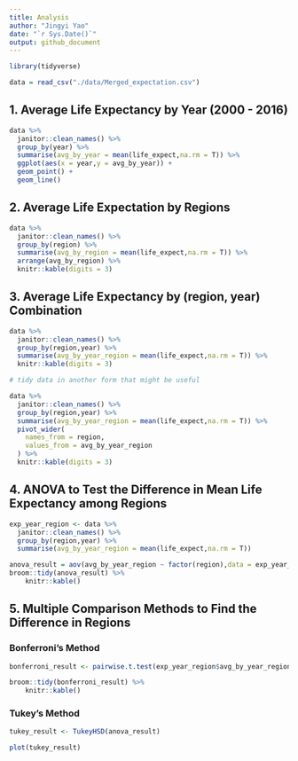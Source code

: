 ```yaml
---
title: Analysis
author: "Jingyi Yao"
date: "`r Sys.Date()`"
output: github_document
---
```


```r
library(tidyverse)
```


```r
data = read_csv("./data/Merged_expectation.csv")

```


## 1. Average Life Expectancy by Year (2000 - 2016)
```r
data %>% 
  janitor::clean_names() %>% 
  group_by(year) %>% 
  summarise(avg_by_year = mean(life_expect,na.rm = T)) %>% 
  ggplot(aes(x = year,y = avg_by_year)) +
  geom_point() +
  geom_line()

```

## 2. Average Life Expectation by Regions
```r
data %>% 
  janitor::clean_names() %>% 
  group_by(region) %>% 
  summarise(avg_by_region = mean(life_expect,na.rm = T)) %>% 
  arrange(avg_by_region) %>% 
  knitr::kable(digits = 3)
```


## 3. Average Life Expectancy by (region, year) Combination
```r
data %>% 
  janitor::clean_names() %>% 
  group_by(region,year) %>% 
  summarise(avg_by_year_region = mean(life_expect,na.rm = T)) %>% 
  knitr::kable(digits = 3)

```

```r
# tidy data in another form that might be useful

data %>% 
  janitor::clean_names() %>% 
  group_by(region,year) %>% 
  summarise(avg_by_year_region = mean(life_expect,na.rm = T)) %>% 
  pivot_wider(
    names_from = region,
    values_from = avg_by_year_region
  ) %>% 
  knitr::kable(digits = 3)

```

## 4. ANOVA to Test the Difference in Mean Life Expectancy among Regions
```r
exp_year_region <- data %>% 
  janitor::clean_names() %>% 
  group_by(region,year) %>% 
  summarise(avg_by_year_region = mean(life_expect,na.rm = T)) 

anova_result = aov(avg_by_year_region ~ factor(region),data = exp_year_region)
broom::tidy(anova_result) %>% 
    knitr::kable()


```

## 5. Multiple Comparison Methods to Find the Difference in Regions

### Bonferroni's Method
```r
bonferroni_result <- pairwise.t.test(exp_year_region$avg_by_year_region, exp_year_region$region, p.adj = 'bonferroni')

broom::tidy(bonferroni_result) %>% 
    knitr::kable()

```

### Tukey's Method
```r
tukey_result <- TukeyHSD(anova_result)

plot(tukey_result)

```


```r



```




